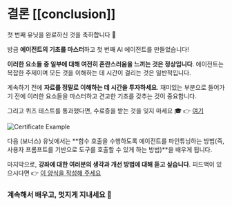 # 결론 [[conclusion]]

첫 번째 유닛을 완료하신 것을 축하합니다 🥳

방금 **에이전트의 기초를 마스터**하고 첫 번째 AI 에이전트를 만들었습니다!

**이러한 요소들 중 일부에 대해 여전히 혼란스러움을 느끼는 것은 정상입니다**. 에이전트는 복잡한 주제이며 모든 것을 이해하는 데 시간이 걸리는 것은 일반적입니다.

계속하기 전에 **자료를 정말로 이해하는 데 시간을 투자하세요**. 재미있는 부분으로 들어가기 전에 이러한 요소들을 마스터하고 견고한 기초를 갖추는 것이 중요합니다.

그리고 퀴즈 테스트를 통과했다면, 수료증을 받는 것을 잊지 마세요 🎓 👉 [여기](https://huggingface.co/spaces/agents-course/unit1-certification-app)

<img src="https://huggingface.co/datasets/agents-course/course-images/resolve/main/en/unit1/certificate-example.jpg" alt="Certificate Example"/>

다음 (보너스) 유닛에서는 **함수 호출을 수행하도록 에이전트를 파인튜닝하는 방법(즉, 사용자 프롬프트를 기반으로 도구를 호출할 수 있게 하는 방법)**을 배우게 됩니다.

마지막으로, **강좌에 대한 여러분의 생각과 개선 방법에 대해 듣고 싶습니다**. 피드백이 있으시다면 👉 [이 양식을 작성해 주세요](https://docs.google.com/forms/d/e/1FAIpQLSe9VaONn0eglax0uTwi29rIn4tM7H2sYmmybmG5jJNlE5v0xA/viewform?usp=dialog)

### 계속해서 배우고, 멋지게 지내세요 🤗 
